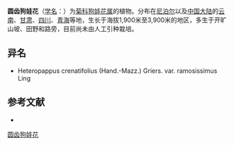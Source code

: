 {{Speciesbox
| name = 圆齿狗娃花
| status = 
| status_system = 
| image =
| genus = Heteropappus
| species = crenatifolius
| authority = (Hand.-Mazz.) Griers.
}}

'''圆齿狗娃花'''（[[学名|学名]]：{{lang|la|''Heteropappus crenatifolius''}}）为[[菊科|菊科]][[狗娃花属|狗娃花属]]的植物。分布在[[尼泊尔|尼泊尔]]以及[[中国大陆|中国大陆]]的[[云南|云南]]、[[甘肃|甘肃]]、[[四川|四川]]、[[青海|青海]]等地，生长于海拔1,900米至3,900米的地区，多生于开旷山坡、田野和路旁，目前尚未由人工引种栽培。

== 异名 ==
* Heteropappus crenatifolius (Hand.-Mazz.) Griers. var. ramosissimus Ling

== 参考文献 ==
<div class="references-small">
* {{cite web| url =http://www.bioinfo.cn/db05/KmzwSpecies.php?action=view&id=4883| title =圆齿狗娃花| work =《中国高等植物数据库全库》| publisher =中国科学院微生物研究所| author =昆明植物研究所| accessdate =2009-02-25| deadurl =yes| archiveurl =https://web.archive.org/web/20160305044309/http://www.bioinfo.cn/db05/KmzwSpecies.php?action=view&id=4883| archivedate =2016-03-05}}
</div>
{{Taxonbar|from=Q10926717}}

[[Category:狗娃花属|圆齿狗娃花]]


{{植物小作品}}